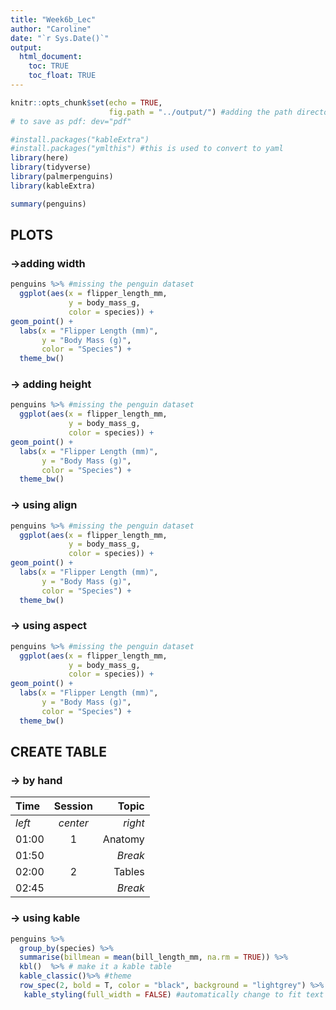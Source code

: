 ```yaml
---
title: "Week6b_Lec"
author: "Caroline"
date: "`r Sys.Date()`"
output: 
  html_document:
    toc: TRUE
    toc_float: TRUE
---
```


```r
knitr::opts_chunk$set(echo = TRUE,
                      fig.path = "../output/") #adding the path directory
# to save as pdf: dev="pdf"
```

```r
#install.packages("kableExtra")
#install.packages("ymlthis") #this is used to convert to yaml
library(here)
library(tidyverse)
library(palmerpenguins)
library(kableExtra)
```

```r
summary(penguins)
```

## PLOTS

### ->adding width

```r
penguins %>% #missing the penguin dataset
  ggplot(aes(x = flipper_length_mm,
             y = body_mass_g,
             color = species)) +
geom_point() +
  labs(x = "Flipper Length (mm)",
       y = "Body Mass (g)",
       color = "Species") +
  theme_bw()
```
### -> adding height

```r
penguins %>% #missing the penguin dataset
  ggplot(aes(x = flipper_length_mm,
             y = body_mass_g,
             color = species)) +
geom_point() +
  labs(x = "Flipper Length (mm)",
       y = "Body Mass (g)",
       color = "Species") +
  theme_bw()
```

### -> using align

```r
penguins %>% #missing the penguin dataset
  ggplot(aes(x = flipper_length_mm,
             y = body_mass_g,
             color = species)) +
geom_point() +
  labs(x = "Flipper Length (mm)",
       y = "Body Mass (g)",
       color = "Species") +
  theme_bw()
```

### -> using aspect

```r
penguins %>% #missing the penguin dataset
  ggplot(aes(x = flipper_length_mm,
             y = body_mass_g,
             color = species)) +
geom_point() +
  labs(x = "Flipper Length (mm)",
       y = "Body Mass (g)",
       color = "Species") +
  theme_bw()
```


## CREATE TABLE


### -> by hand

| Time  | Session | Topic    |
|:------|:-------:|---------:|
| _left_ | _center_| _right_ |
| 01:00  | 1       | Anatomy |
| 01:50  |         | *Break* |
| 02:00  | 2       | Tables  |
| 02:45  |         | *Break* |

### -> using kable

```r
penguins %>%
  group_by(species) %>%
  summarise(billmean = mean(bill_length_mm, na.rm = TRUE)) %>%
  kbl()  %>% # make it a kable table
  kable_classic()%>% #theme
  row_spec(2, bold = T, color = "black", background = "lightgrey") %>% #choose column
   kable_styling(full_width = FALSE) #automatically change to fit text
```

